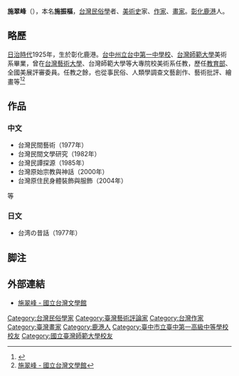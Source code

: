 '''施翠峰'''（{{bd|1925年|12月9日|2018年||S施}}），本名'''施振樞'''，[[台灣|台灣]][[民俗學|民俗學]]者、[[美術史|美術史]]家、[[作家|作家]]、[[畫家|畫家]]。[[彰化縣|彰化]][[鹿港鎮|鹿港]]人。

== 略歷 ==
[[台灣日治時期|日治時代]]1925年，生於彰化鹿港。[[臺中市立臺中第一高級中等學校|台中州立台中第一中學校]]、[[台灣師範大學|台灣師範大學]]美術系畢業，曾在[[台灣藝術大學|台灣藝術大學]]、台灣師範大學等大專院校美術系任教，歷任[[中華民國教育部|教育部]]、全國美展評審委員。任教之餘，也從事民俗、人類學調查文藝創作、藝術批評、繪畫等<ref>{{Cite web |url=https://www.shungye-art.org/author_detail.php?id=10 |title=施翠峰 - 順益台灣美術館 |access-date=2021-02-04 |archive-date=2021-02-10 |archive-url=https://web.archive.org/web/20210210120043/https://www.shungye-art.org/author_detail.php?id=10 |dead-url=no }}</ref><ref>[http://www3.nmtl.gov.tw/Writer2/writer_detail.php?id=956 施翠峰 - 國立台灣文學館]</ref>

== 作品 ==
=== 中文 ===
*台灣民間藝術（1977年）
*台灣民間文學研究（1982年）
*台灣民譚探源（1985年）
*台灣原始宗教與神話（2000年）
*台灣原住民身體裝飾與服飾（2004年）
等

=== 日文 ===
*台湾の昔話（1977年）

== 脚注 ==
{{Reflist}}

== 外部連結 ==
*[http://www3.nmtl.gov.tw/Writer2/writer_detail.php?id=956 施翠峰 - 國立台灣文學館]

{{DEFAULTSORT:S施}}
[[Category:台灣民俗學家|Category:台灣民俗學家]]
[[Category:臺灣藝術評論家|Category:臺灣藝術評論家]]
[[Category:台灣作家|Category:台灣作家]]
[[Category:臺灣畫家|Category:臺灣畫家]]
[[Category:鹿港人|Category:鹿港人]]
[[Category:臺中市立臺中第一高級中等學校校友|Category:臺中市立臺中第一高級中等學校校友]]
[[Category:國立臺灣師範大學校友|Category:國立臺灣師範大學校友]]